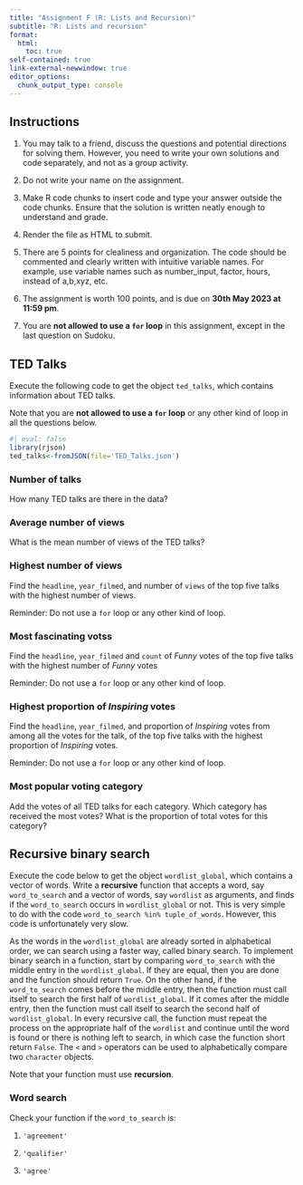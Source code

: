 ```yaml
---
title: "Assignment F (R: Lists and Recursion)"
subtitle: "R: Lists and recursion"
format:
  html:
    toc: true
self-contained: true
link-external-newwindow: true
editor_options: 
  chunk_output_type: console
---
```


## Instructions {-}

1. You may talk to a friend, discuss the questions and potential directions for solving them. However, you need to write your own solutions and code separately, and not as a group activity. 

2. Do not write your name on the assignment.

3. Make R code chunks to insert code and type your answer outside the code chunks. Ensure that the solution is written neatly enough to understand and grade.

4. Render the file as HTML to submit.

5. There are 5 points for clealiness and organization. The code should be commented and clearly written with intuitive variable names. For example, use variable names such as number_input, factor, hours, instead of a,b,xyz, etc.

6. The assignment is worth 100 points, and is due on **30th May 2023 at 11:59 pm**. 

7. You are **not allowed to use a `for` loop** in this assignment, except in the last question on Sudoku.

## TED Talks

Execute the following code to get the object `ted_talks`, which contains information about TED talks.

Note that you are **not allowed to use a `for` loop** or any other kind of loop in all the questions below.

```r
#| eval: false
library(rjson)
ted_talks<-fromJSON(file='TED_Talks.json')
```

### Number of talks
How many TED talks are there in the data?

### Average number of views
What is the mean number of views of the TED talks?

### Highest number of views
Find the `headline`, `year_filmed`, and number of `views` of the top five talks with the highest number of views. 

Reminder: Do not use a `for` loop or any other kind of loop.


### Most fascinating votss
Find the `headline`, `year_filmed` and `count` of *Funny* votes of the top five talks with the highest number of *Funny* votes 

Reminder: Do not use a `for` loop or any other kind of loop.


### Highest proportion of *Inspiring* votes
Find the `headline`, `year_filmed`, and proportion of *Inspiring* votes from among all the votes for the talk, of the top five talks with the highest proportion of *Inspiring* votes. 

Reminder: Do not use a `for` loop or any other kind of loop.


### Most popular voting category
Add the votes of all TED talks for each category. Which category has received the most votes? What is the proportion of total votes for this category?


## Recursive binary search

Execute the code below to get the object `wordlist_global`, which contains a vector of words. Write a **recursive** function that accepts a word, say `word_to_search` and a vector of words, say `wordlist` as arguments, and finds if the `word_to_search` occurs in `wordlist_global` or not. This is very simple to do with the code `word_to_search %in% tuple_of_words`. However, this code is unfortunately very slow.

As the words in the `wordlist_global` are already sorted in alphabetical order, we can search using a faster way, called binary search. To implement binary search in a function, start by comparing `word_to_search` with the middle entry in the `wordlist_global`. If they are equal, then you are done and the function should return `True`. On the other hand, if the `word_to_search` comes before the middle entry, then the function must call itself to search the first half of `wordlist_global`. If it comes after the middle entry, then the function must call itself to search the second half of `wordlist_global`. In every recursive call, the function must repeat the process on the appropriate half of the `wordlist` and continue until the word is found or there is nothing left to search, in which case the function short return `False`. The `<` and `>` operators can be used to alphabetically compare two `character` objects.

Note that your function must use **recursion**.

### Word search

Check your function if the `word_to_search` is:

1. `'agreement'`

2. `'qualifier'`

3. `'agree'`
